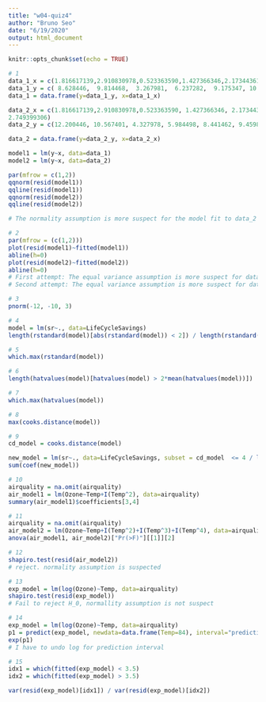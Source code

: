 ```yaml
---
title: "w04-quiz4"
author: "Bruno Seo"
date: "6/19/2020"
output: html_document
---
```


```r
knitr::opts_chunk$set(echo = TRUE)
```


```r
# 1
data_1_x = c(1.816617139,2.910830978,0.523363590,1.427366346,2.173443618,2.628308016,1.132511025,1.922808607,1.964031596,1.518647378,0.910043139,2.148749041,0.871560465,0.588675698,0.967735691,2.521283686,0.004785291,0.495870255,0.664491970,0.706095344,2.478035028,0.941858819,1.161056508,1.594047979,2.749399306)
data_1_y = c( 8.628446,  9.814468,  3.267981,  6.237282,  9.175347, 10.001064,  3.526098,  8.268346,  6.966502,  6.188910,  4.693662,  8.583369,  5.929547,  2.859877,  4.813658, 10.569102,  1.481629,  1.028052,  3.949099,  5.322015,  9.650955,  3.974221,  6.818404,  5.919883,  9.990461)
data_1 = data.frame(y=data_1_y, x=data_1_x)

data_2_x = c(1.816617139,2.910830978,0.523363590, 1.427366346, 2.173443618, 2.628308016, 1.132511025, 1.922808607,1.964031596, 1.518647378, 0.910043139, 2.148749041, 0.871560465, 0.588675698, 0.967735691, 2.521283686, 0.004785291, 0.495870255, 0.664491970, 0.706095344, 2.478035028,0.941858819, 1.161056508, 1.594047979, 
2.749399306)
data_2_y = c(12.200446, 10.567401, 4.327978, 5.984498, 8.441462, 9.459846, 6.479105, 10.049235, 8.775958, 7.326474, 4.377036, 9.004340, 5.055420, 2.649057, 4.624347, 8.867973, 5.301955, 3.851948, 4.702853, 4.724654, 10.722705, 4.898689, 6.724598, 5.817151, 8.837730)

data_2 = data.frame(y=data_2_y, x=data_2_x)

model1 = lm(y~x, data=data_1)
model2 = lm(y~x, data=data_2) 

par(mfrow = c(1,2))
qqnorm(resid(model1))
qqline(resid(model1))
qqnorm(resid(model2))
qqline(resid(model2))

# The normality assumption is more suspect for the model fit to data_2
```


```r
# 2
par(mfrow = (c(1,2)))
plot(resid(model1)~fitted(model1))
abline(h=0)
plot(resid(model2)~fitted(model2))
abline(h=0)
# First attempt: The equal variance assumption is more suspect for data_2
# Second attempt: The equal variance assumption is more suspect for data_1
```


```r
# 3
pnorm(-12, -10, 3)

```

```r
# 4
model = lm(sr~., data=LifeCycleSavings)
length(rstandard(model)[abs(rstandard(model)) < 2]) / length(rstandard(model))
```
  
```r
# 5
which.max(rstandard(model))
```

```r
# 6
length(hatvalues(model)[hatvalues(model) > 2*mean(hatvalues(model))])
```

```r
# 7
which.max(hatvalues(model))
```

```r
# 8
max(cooks.distance(model))

```

```r
# 9
cd_model = cooks.distance(model)

new_model = lm(sr~., data=LifeCycleSavings, subset = cd_model  <= 4 / length(cd_model))
sum(coef(new_model))


```

```r
# 10
airquality = na.omit(airquality)
air_model1 = lm(Ozone~Temp+I(Temp^2), data=airquality)
summary(air_model1)$coefficients[3,4]

```

```r
# 11
airquality = na.omit(airquality)
air_model2 = lm(Ozone~Temp+I(Temp^2)+I(Temp^3)+I(Temp^4), data=airquality)
anova(air_model1, air_model2)["Pr(>F)"][[1]][2]
```

```r
# 12
shapiro.test(resid(air_model2))
# reject. normality assumption is suspected
```

```r
# 13
exp_model = lm(log(Ozone)~Temp, data=airquality)
shapiro.test(resid(exp_model))
# Fail to reject H_0, normallity assumption is not suspect
```

```r
# 14
exp_model = lm(log(Ozone)~Temp, data=airquality)
p1 = predict(exp_model, newdata=data.frame(Temp=84), interval="prediction", level=.9)[3]
exp(p1)
# I have to undo log for prediction interval
```


```r
# 15
idx1 = which(fitted(exp_model) < 3.5)
idx2 = which(fitted(exp_model) > 3.5)

var(resid(exp_model)[idx1]) / var(resid(exp_model)[idx2])
```
